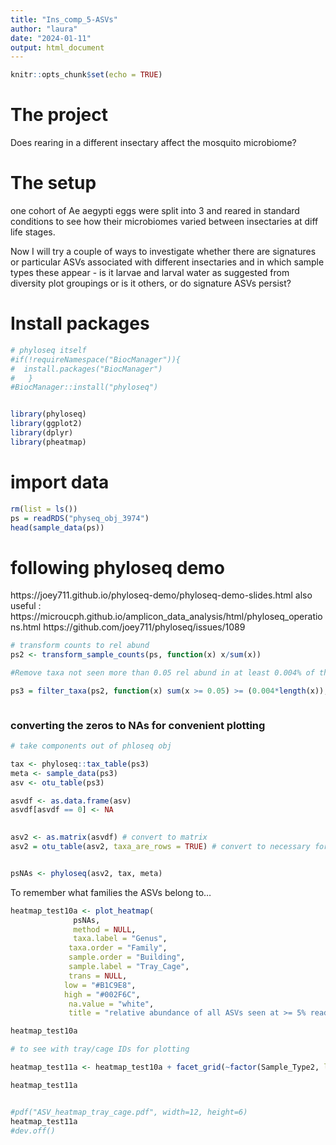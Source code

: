 ---
title: "Ins_comp_5-ASVs"
author: "laura"
date: "2024-01-11"
output: html_document
---

```{r setup, include=FALSE}
knitr::opts_chunk$set(echo = TRUE)
```


# The project

Does rearing in a different insectary affect the mosquito microbiome?

# The setup

one cohort of Ae aegypti eggs were split into 3 and reared in standard conditions to see how their microbiomes varied between insectaries at diff life stages.


Now I will try a couple of ways to investigate whether there are signatures or particular ASVs associated with different insectaries and in which sample types these appear - is it larvae and larval water as suggested from diversity plot groupings or is it others, or do signature ASVs persist?

# Install packages

```{r}
# phyloseq itself
#if(!requireNamespace("BiocManager")){
#  install.packages("BiocManager")
#   }
#BiocManager::install("phyloseq")


library(phyloseq)
library(ggplot2)
library(dplyr) 
library(pheatmap)
```

# import data

```{r}

rm(list = ls()) 
ps = readRDS("physeq_obj_3974") 
head(sample_data(ps))

```


#  following phyloseq demo

https://joey711.github.io/phyloseq-demo/phyloseq-demo-slides.html
also useful : https://microucph.github.io/amplicon_data_analysis/html/phyloseq_operations.html
https://github.com/joey711/phyloseq/issues/1089



```{r}

# transform counts to rel abund
ps2 <- transform_sample_counts(ps, function(x) x/sum(x))

#Remove taxa not seen more than 0.05 rel abund in at least 0.004% of the samples (this equals 1 sample as there are 244 in total). This protects against an OTU with small mean & trivially large C.V. (I can't work out how to say - in any one sample)

ps3 = filter_taxa(ps2, function(x) sum(x >= 0.05) >= (0.004*length(x)), TRUE) # this has 34 ASVs



```


### converting the zeros to NAs for convenient plotting


```{r}
# take components out of phloseq obj

tax <- phyloseq::tax_table(ps3)
meta <- sample_data(ps3)
asv <- otu_table(ps3)

asvdf <- as.data.frame(asv)
asvdf[asvdf == 0] <- NA 
  

asv2 <- as.matrix(asvdf) # convert to matrix
asv2 = otu_table(asv2, taxa_are_rows = TRUE) # convert to necessary format  to make phyloseq object


psNAs <- phyloseq(asv2, tax, meta)  

```


To remember what families the ASVs belong to...

```{r}
heatmap_test10a <- plot_heatmap(
              psNAs, 
              method = NULL,
              taxa.label = "Genus",
             taxa.order = "Family",
             sample.order = "Building",
             sample.label = "Tray_Cage",
             trans = NULL,
            low = "#B1C9E8",
            high = "#002F6C",
             na.value = "white",
             title = "relative abundance of all ASVs seen at >= 5% reads in >= 1 sample")

heatmap_test10a


```


```{r}

# to see with tray/cage IDs for plotting

heatmap_test11a <- heatmap_test10a + facet_grid(~factor(Sample_Type2, levels=c("Water", "FishFood", "LarvalWater", "Larva", "Sugar", "AdultFemale")), scales = "free_x", space = "free_x") 

heatmap_test11a 


#pdf("ASV_heatmap_tray_cage.pdf", width=12, height=6)
heatmap_test11a 
#dev.off()


```

